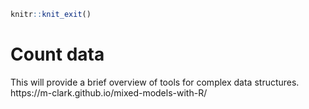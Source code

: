 ```r
knitr::knit_exit()
```



# Count data {#count}

This will provide a brief overview of tools for complex data structures.
https://m-clark.github.io/mixed-models-with-R/
